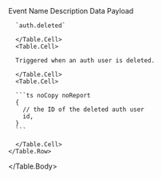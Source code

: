 
<Table>
  <Table.Header>
    <Table.Row>
      <Table.HeaderCell>Event Name</Table.HeaderCell>
      <Table.HeaderCell>Description</Table.HeaderCell>
      <Table.HeaderCell>Data Payload</Table.HeaderCell>
    </Table.Row>
  </Table.Header>
  <Table.Body>
    <Table.Row>
      <Table.Cell>

      `auth.deleted`

      </Table.Cell>
      <Table.Cell>

      Triggered when an auth user is deleted.

      </Table.Cell>
      <Table.Cell>

      ```ts noCopy noReport
      {
        // the ID of the deleted auth user
        id,
      }
      ```

      </Table.Cell>
    </Table.Row>
  </Table.Body>
</Table>